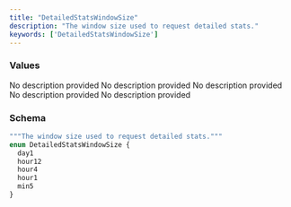 ```yaml
---
title: "DetailedStatsWindowSize"
description: "The window size used to request detailed stats."
keywords: ['DetailedStatsWindowSize']
---
```


### Values

<ResponseField name="day1" type="enum">
  No description provided
</ResponseField>

<ResponseField name="hour12" type="enum">
  No description provided
</ResponseField>

<ResponseField name="hour4" type="enum">
  No description provided
</ResponseField>

<ResponseField name="hour1" type="enum">
  No description provided
</ResponseField>

<ResponseField name="min5" type="enum">
  No description provided
</ResponseField>

### Schema


```graphql 
"""The window size used to request detailed stats."""
enum DetailedStatsWindowSize {
  day1
  hour12
  hour4
  hour1
  min5
}
```
